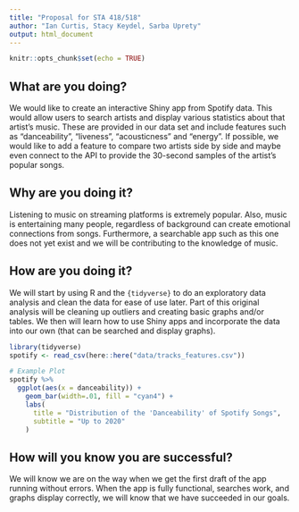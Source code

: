 ```yaml
---
title: "Proposal for STA 418/518"
author: "Ian Curtis, Stacy Keydel, Sarba Uprety"
output: html_document
---
```


```r
knitr::opts_chunk$set(echo = TRUE)
```


## What are you doing?
We would like to create an interactive Shiny app from Spotify data. This would allow users to search artists and display various statistics about that artist's music. These are provided in our data set and include features such as "danceability", "liveness", "acousticness" and "energy". If possible, we would like to add a feature to compare two artists side by side and maybe even connect to the API to provide the 30-second samples of the artist's popular songs.

## Why are you doing it?
Listening to music on streaming platforms is extremely popular. Also, music is entertaining many people, regardless of background can create emotional connections from songs. Furthermore, a searchable app such as this one does not yet exist and we will be contributing to the knowledge of music. 

## How are you doing it?
We will start by using R and the `{tidyverse}` to do an exploratory data analysis and clean the data for ease of use later. Part of this original analysis will be cleaning up outliers and creating basic graphs and/or tables. We then will learn how to use Shiny apps and incorporate the data into our own (that can be searched and display graphs).

```r
library(tidyverse)
spotify <- read_csv(here::here("data/tracks_features.csv"))
```

```r
# Example Plot
spotify %>% 
  ggplot(aes(x = danceability)) +
    geom_bar(width=.01, fill = "cyan4") +
    labs(
      title = "Distribution of the 'Danceability' of Spotify Songs",
      subtitle = "Up to 2020"
    )
```


## How will you know you are successful?
We will know we are on the way when we get the first draft of the app running without errors. When the app is fully functional, searches work, and graphs display correctly, we will know that we have succeeded in our goals.




